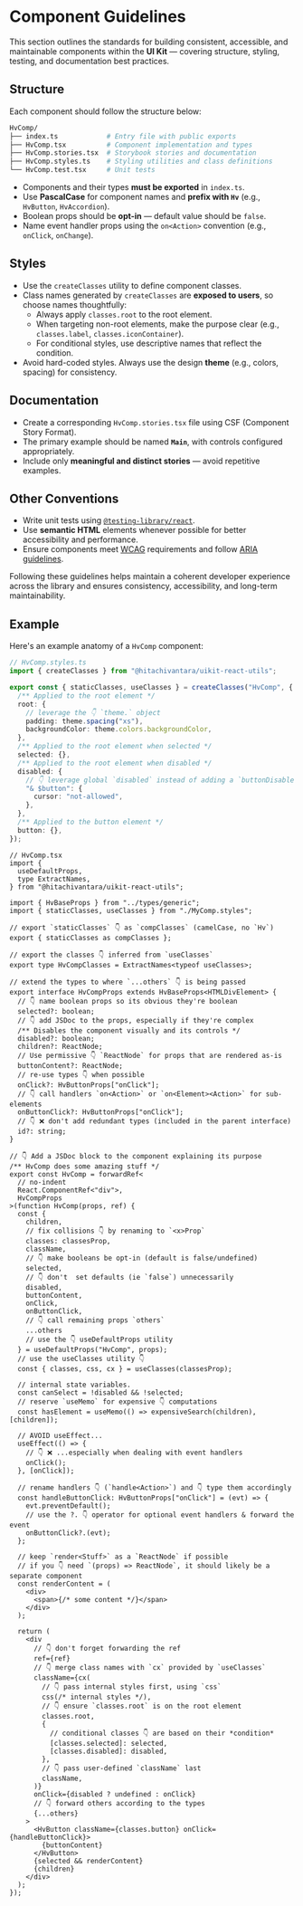 # Component Guidelines

This section outlines the standards for building consistent, accessible, and maintainable components within the **UI Kit** — covering structure, styling, testing, and documentation best practices.

## Structure

Each component should follow the structure below:

```bash
HvComp/
├── index.ts            # Entry file with public exports
├── HvComp.tsx          # Component implementation and types
├── HvComp.stories.tsx  # Storybook stories and documentation
├── HvComp.styles.ts    # Styling utilities and class definitions
└── HvComp.test.tsx     # Unit tests
```

- Components and their types **must be exported** in `index.ts`.
- Use **PascalCase** for component names and **prefix with `Hv`** (e.g., `HvButton`, `HvAccordion`).
- Boolean props should be **opt-in** — default value should be `false`.
- Name event handler props using the `on<Action>` convention (e.g., `onClick`, `onChange`).

## Styles

- Use the `createClasses` utility to define component classes.
- Class names generated by `createClasses` are **exposed to users**, so choose names thoughtfully:
  - Always apply `classes.root` to the root element.
  - When targeting non-root elements, make the purpose clear (e.g., `classes.label`, `classes.iconContainer`).
  - For conditional styles, use descriptive names that reflect the condition.
- Avoid hard-coded styles. Always use the design **theme** (e.g., colors, spacing) for consistency.

## Documentation

- Create a corresponding `HvComp.stories.tsx` file using CSF (Component Story Format).
- The primary example should be named **`Main`**, with controls configured appropriately.
- Include only **meaningful and distinct stories** — avoid repetitive examples.

## Other Conventions

- Write unit tests using [`@testing-library/react`](https://testing-library.com/docs/react-testing-library/intro/).
- Use **semantic HTML** elements whenever possible for better accessibility and performance.
- Ensure components meet [WCAG](https://www.w3.org/WAI/WCAG21/quickref/) requirements and follow [ARIA guidelines](https://www.w3.org/TR/wai-aria/).

Following these guidelines helps maintain a coherent developer experience across the library and ensures consistency, accessibility, and long-term maintainability.

## Example

Here's an example anatomy of a `HvComp` component:

```ts
// HvComp.styles.ts
import { createClasses } from "@hitachivantara/uikit-react-utils";

export const { staticClasses, useClasses } = createClasses("HvComp", {
  /** Applied to the root element */
  root: {
    // leverage the 👇 `theme.` object
    padding: theme.spacing("xs"),
    backgroundColor: theme.colors.backgroundColor,
  },
  /** Applied to the root element when selected */
  selected: {},
  /** Applied to the root element when disabled */
  disabled: {
    // 👇 leverage global `disabled` instead of adding a `buttonDisabled`
    "& $button": {
      cursor: "not-allowed",
    },
  },
  /** Applied to the button element */
  button: {},
});
```

```tsx
// HvComp.tsx
import {
  useDefaultProps,
  type ExtractNames,
} from "@hitachivantara/uikit-react-utils";

import { HvBaseProps } from "../types/generic";
import { staticClasses, useClasses } from "./MyComp.styles";

// export `staticClasses` 👇 as `compClasses` (camelCase, no `Hv`)
export { staticClasses as compClasses };

// export the classes 👇 inferred from `useClasses`
export type HvCompClasses = ExtractNames<typeof useClasses>;

// extend the types to where `...others` 👇 is being passed
export interface HvCompProps extends HvBaseProps<HTMLDivElement> {
  // 👇 name boolean props so its obvious they're boolean
  selected?: boolean;
  // 👇 add JSDoc to the props, especially if they're complex
  /** Disables the component visually and its controls */
  disabled?: boolean;
  children?: ReactNode;
  // Use permissive 👇 `ReactNode` for props that are rendered as-is
  buttonContent?: ReactNode;
  // re-use types 👇 when possible
  onClick?: HvButtonProps["onClick"];
  // 👇 call handlers `on<Action>` or `on<Element><Action>` for sub-elements
  onButtonClick?: HvButtonProps["onClick"];
  // 👇 ❌ don't add redundant types (included in the parent interface)
  id?: string;
}

// 👇 Add a JSDoc block to the component explaining its purpose
/** HvComp does some amazing stuff */
export const HvComp = forwardRef<
  // no-indent
  React.ComponentRef<"div">,
  HvCompProps
>(function HvComp(props, ref) {
  const {
    children,
    // fix collisions 👇 by renaming to `<x>Prop`
    classes: classesProp,
    className,
    // 👇 make booleans be opt-in (default is false/undefined)
    selected,
    // 👇 don't  set defaults (ie `false`) unnecessarily
    disabled,
    buttonContent,
    onClick,
    onButtonClick,
    // 👇 call remaining props `others`
    ...others
    // use the 👇 useDefaultProps utility
  } = useDefaultProps("HvComp", props);
  // use the useClasses utility 👇
  const { classes, css, cx } = useClasses(classesProp);

  // internal state variables.
  const canSelect = !disabled && !selected;
  // reserve `useMemo` for expensive 👇 computations
  const hasElement = useMemo(() => expensiveSearch(children), [children]);

  // AVOID useEffect...
  useEffect(() => {
    // 👇 ❌ ...especially when dealing with event handlers
    onClick();
  }, [onClick]);

  // rename handlers 👇 (`handle<Action>`) and 👇 type them accordingly
  const handleButtonClick: HvButtonProps["onClick"] = (evt) => {
    evt.preventDefault();
    // use the ?. 👇 operator for optional event handlers & forward the event
    onButtonClick?.(evt);
  };

  // keep `render<Stuff>` as a `ReactNode` if possible
  // if you 👇 need `(props) => ReactNode`, it should likely be a separate component
  const renderContent = (
    <div>
      <span>{/* some content */}</span>
    </div>
  );

  return (
    <div
      // 👇 don't forget forwarding the ref
      ref={ref}
      // 👇 merge class names with `cx` provided by `useClasses`
      className={cx(
        // 👇 pass internal styles first, using `css`
        css(/* internal styles */),
        // 👇 ensure `classes.root` is on the root element
        classes.root,
        {
          // conditional classes 👇 are based on their *condition*
          [classes.selected]: selected,
          [classes.disabled]: disabled,
        },
        // 👇 pass user-defined `className` last
        className,
      )}
      onClick={disabled ? undefined : onClick}
      // 👇 forward others according to the types
      {...others}
    >
      <HvButton className={classes.button} onClick={handleButtonClick}>
        {buttonContent}
      </HvButton>
      {selected && renderContent}
      {children}
    </div>
  );
});
```
